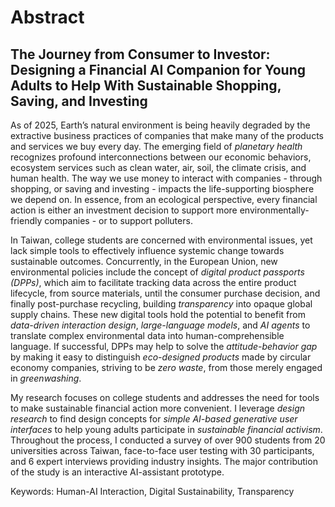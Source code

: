 # Abstract

::: {.content-hidden when-format="pdf"}
## The Journey from Consumer to Investor: Designing a Financial AI Companion for Young Adults to Help With Sustainable Shopping, Saving, and Investing
:::

As of 2025, Earth's natural environment is being heavily degraded by the extractive business practices of companies that make many of the products and services we buy every day. The emerging field of *planetary health* recognizes profound interconnections between our economic behaviors, ecosystem services such as clean water, air, soil, the climate crisis, and human health. The way we use money to interact with companies - through shopping, or saving and investing - impacts the life-supporting biosphere we depend on. In essence, from an ecological perspective, every financial action is either an investment decision to support more environmentally-friendly companies - or to support polluters. 

In Taiwan, college students are concerned with environmental issues, yet lack simple tools to effectively influence systemic change towards sustainable outcomes. Concurrently, in the European Union, new environmental policies include the concept of *digital product passports (DPPs)*, which aim to facilitate tracking data across the entire product lifecycle, from source materials, until the consumer purchase decision, and finally post-purchase recycling, building *transparency* into opaque global supply chains. These new digital tools hold the potential to benefit from *data-driven interaction design*, *large-language models*, and *AI agents* to translate complex environmental data into human-comprehensible language. If successful, DPPs may help to solve the *attitude-behavior gap* by making it easy to distinguish *eco-designed products* made by circular economy companies, striving to be *zero waste*, from those merely engaged in *greenwashing*.

My research focuses on college students and addresses the need for tools to make sustainable financial action more convenient. I leverage *design research* to find design concepts for *simple AI-based generative user interfaces* to help young adults participate in *sustainable financial activism*. Throughout the process, I conducted a survey of over 900 students from 20 universities across Taiwan, face-to-face user testing with 30 participants, and 6 expert interviews providing industry insights. The major contribution of the study is an interactive AI-assistant prototype.

Keywords: Human-AI Interaction, Digital Sustainability, Transparency